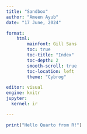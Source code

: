 ```yaml
---
title: "Sandbox"
author: "Ameen Ayub"
date: "17 June, 2024"

format: 
    html:
        mainfont: Gill Sans
        toc: true
        toc-title: "Index"
        toc-depth: 2
        smooth-scroll: true
        toc-location: left
        theme: "Cybrog"

editor: visual
engine: knitr
jupyter:
  kernel: ir

---
```


```r

print("Hello Quarto from R!")

```